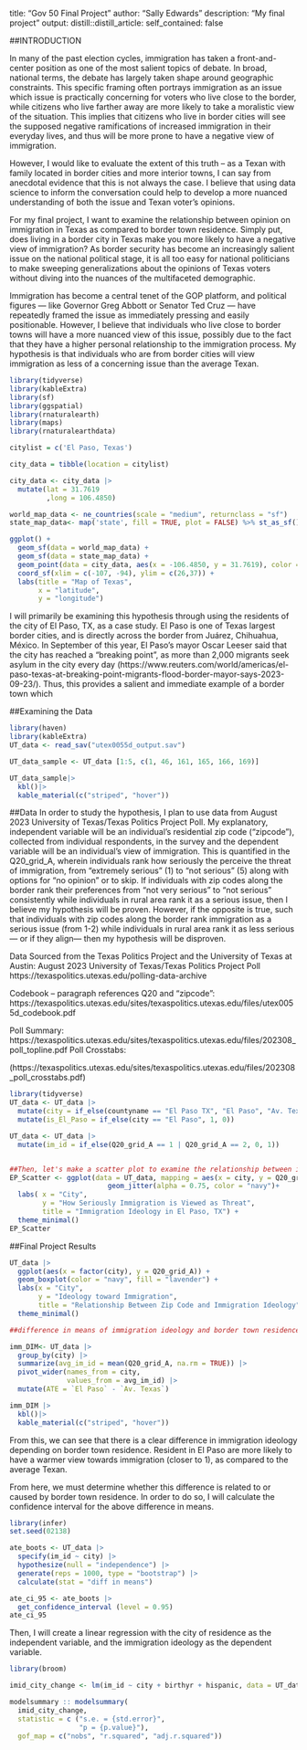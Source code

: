 title: "Gov 50 Final Project"
author: "Sally Edwards"
description: "My final project"
output:
  distill::distill_article:
    self_contained: false
    
##INTRODUCTION

In many of the past election cycles, immigration has taken a front-and-center position as one of the most salient topics of debate.  In broad, national terms, the debate has largely taken shape around geographic constraints.  This specific framing often portrays immigration as an issue which issue is practically concerning for voters who live close to the border, while citizens who live farther away are more likely to take a moralistic view of the situation. This implies that citizens who live in border cities will see the supposed negative ramifications of increased immigration in their everyday lives, and thus will be more prone to have a negative view of immigration. 

However, I would like to evaluate the extent of this truth -- as a Texan with family located in border cities and more interior towns, I can say from anecdotal evidence that this is not always the case. I believe that using data science to inform the conversation could help to develop a more nuanced understanding of both the issue and Texan voter's opinions. 

For my final project, I want to examine the relationship between opinion on immigration in Texas as compared to border town residence.  Simply put, does living in a border city in Texas make you more likely to have a negative view of immigration?  As border security has become an increasingly salient issue on the national political stage, it is all too easy for national politicians to make sweeping generalizations about the opinions of Texas voters without diving into the nuances of the multifaceted demographic. 

Immigration has become a central tenet of the GOP platform, and political figures — like Governor Greg Abbott or Senator Ted Cruz — have repeatedly framed the issue as immediately pressing and easily positionable.  However, I believe that individuals who live close to border towns will have a more nuanced view of this issue, possibly due to the fact that they have a higher personal relationship to the immigration process. My hypothesis is that individuals who are from border cities will view immigration as less of a concerning issue than the average Texan.


```r
library(tidyverse)
library(kableExtra)
library(sf)
library(ggspatial)
library(rnaturalearth)
library(maps)
library(rnaturalearthdata)

```

```r
citylist = c('El Paso, Texas')

city_data = tibble(location = citylist)

city_data <- city_data |>
  mutate(lat = 31.7619
         ,long = 106.4850) 

world_map_data <- ne_countries(scale = "medium", returnclass = "sf")
state_map_data<- map('state', fill = TRUE, plot = FALSE) %>% st_as_sf()

ggplot() +
  geom_sf(data = world_map_data) +
  geom_sf(data = state_map_data) +
  geom_point(data = city_data, aes(x = -106.4850, y = 31.7619), color = "navy", fill = "lavender" , pch=21, size=5, alpha=I(0.7))+
  coord_sf(xlim = c(-107, -94), ylim = c(26,37)) + 
  labs(title = "Map of Texas",
       x = "latitude",
       y = "longitude") 
```

I will primarily be examining this hypothesis through using the residents of the city of El Paso, TX, as a case study.  El Paso is one of Texas largest border cities, and is directly across the border from Juárez, Chihuahua, México.  In September of this year, El Paso's mayor Oscar Leeser said that the city has reached a "breaking point", as more than 2,000 migrants seek asylum in the city every day (https://www.reuters.com/world/americas/el-paso-texas-at-breaking-point-migrants-flood-border-mayor-says-2023-09-23/).  Thus, this provides a salient and immediate example of a border town which 

##Examining the Data
```r
library(haven)
library(kableExtra)
UT_data <- read_sav("utex0055d_output.sav")

UT_data_sample <- UT_data [1:5, c(1, 46, 161, 165, 166, 169)]

UT_data_sample|>
  kbl()|>
  kable_material(c("striped", "hover"))
```
##Data
In order to study the hypothesis, I plan to use data from August 2023 University of Texas/Texas Politics Project Poll.  My explanatory, independent variable will be an individual’s residential zip code (“zipcode”), collected from individual respondents, in the survey and the dependent variable will be an individual’s view of immigration.  This is quantified in the Q20_grid_A, wherein individuals rank how seriously the perceive the threat of immigration, from “extremely serious” (1) to "not serious" (5) along with options for “no opinion” or to skip.  If individuals with zip codes along the border rank their preferences from “not very serious” to “not serious” consistently while individuals in rural area rank it as a serious issue, then I believe my hypothesis will be proven.  However, if the opposite is true, such that individuals with zip codes along the border rank immigration as a serious issue (from 1-2) while individuals in rural area rank it as less serious — or if they align— then my hypothesis will be disproven.

Data Sourced from the Texas Politics Project and the University of Texas at Austin: August 2023 University of Texas/Texas Politics Project Poll https://texaspolitics.utexas.edu/polling-data-archive

Codebook -- paragraph references Q20 and “zipcode":
https://texaspolitics.utexas.edu/sites/texaspolitics.utexas.edu/files/utex0055d_codebook.pdf

Poll Summary: 
https://texaspolitics.utexas.edu/sites/texaspolitics.utexas.edu/files/202308_poll_topline.pdf
Poll Crosstabs:

(https://texaspolitics.utexas.edu/sites/texaspolitics.utexas.edu/files/202308_poll_crosstabs.pdf)

```r
library(tidyverse)
UT_data <- UT_data |>
  mutate(city = if_else(countyname == "El Paso TX", "El Paso", "Av. Texas")) |>
  mutate(is_El_Paso = if_else(city == "El Paso", 1, 0))

UT_data <- UT_data |>
  mutate(im_id = if_else(Q20_grid_A == 1 | Q20_grid_A == 2, 0, 1))


##Then, let's make a scatter plot to examine the relationship between immigration ideology and border town residence. 
EP_Scatter <- ggplot(data = UT_data, mapping = aes(x = city, y = Q20_grid_A)) +
                        geom_jitter(alpha = 0.75, color = "navy")+
  labs( x = "City",
        y = "How Seriously Immigration is Viewed as Threat",
        title = "Immigration Ideology in El Paso, TX") +
  theme_minimal()
EP_Scatter
```

##Final Project Results 

```r
UT_data |>
  ggplot(aes(x = factor(city), y = Q20_grid_A)) +
  geom_boxplot(color = "navy", fill = "lavender") + 
  labs(x = "City",
       y = "Ideology toward Immigration", 
       title = "Relationship Between Zip Code and Immigration Ideology")+ 
  theme_minimal()
```

```r
##difference in means of immigration ideology and border town residence 

imm_DIM<- UT_data |>
  group_by(city) |>
  summarize(avg_im_id = mean(Q20_grid_A, na.rm = TRUE)) |>
  pivot_wider(names_from = city, 
              values_from = avg_im_id) |>
  mutate(ATE = `El Paso` - `Av. Texas`) 

imm_DIM |>
  kbl()|>
  kable_material(c("striped", "hover"))
```

From this, we can see that there is a clear difference in immigration ideology depending on border town residence.  Resident in El Paso are more likely to have a warmer view towards immigration (closer to 1), as compared to the average Texan. 

From here, we must determine whether this difference is related to or caused by border town residence.  In order to do so, I will calculate the confidence interval for the above difference in means. 
```r
library(infer)
set.seed(02138)

ate_boots <- UT_data |>
  specify(im_id ~ city) |>
  hypothesize(null = "independence") |>
  generate(reps = 1000, type = "bootstrap") |>
  calculate(stat = "diff in means")

ate_ci_95 <- ate_boots |>
  get_confidence_interval (level = 0.95)
ate_ci_95
```
Then, I will create a linear regression with the city of residence as the independent variable, and the immigration ideology as the dependent variable. 

```r
library(broom) 

imid_city_change <- lm(im_id ~ city + birthyr + hispanic, data = UT_data)

modelsummary :: modelsummary(
  imid_city_change, 
  statistic = c ("s.e. = {std.error}",
                 "p = {p.value}"),
  gof_map = c("nobs", "r.squared", "adj.r.squared"))
```